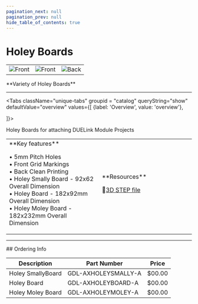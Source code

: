 ```yaml
---
pagination_next: null
pagination_prev: null
hide_table_of_contents: true
---
```



# Holey Boards

<div style={{ textAlign: "center" }}>
  <table>
    <td>
      <Zoom>
        <img alt="Front" src="/img/catalog/holeysmally-front.png" />
      </Zoom>
    </td>
    <td>
      <Zoom>
        <img alt="Front" src="/img/catalog/holeyboard-front.png" />
      </Zoom>
    </td>
    <td>
      <Zoom>
        <img alt="Back" src="/img/catalog/holeymoleyboard-front.png" />
      </Zoom>
    </td>
  
  </table>
  <p>**Variety of Holey Boards**</p>
</div>

---

<Tabs className="unique-tabs" groupid = "catalog" queryString="show" defaultValue="overview"
  values={[
    {label: 'Overview', value: 'overview'},

]}>

<TabItem value="overview">
Holey Boards for attaching DUELink Module Projects

<table><td width='50%'>
**Key features**

• 5mm Pitch Holes<br/>
• Front Grid Markings<br/>
• Back Clean Printing<br/>
• Holey Smally Board - 92x62 Overall Dimension<br/>
• Holey Board - 182x92mm Overall Dimension<br/>
• Holey Moley Board - 182x232mm Overall Dimension<br/>

</td><td width='50%'>
**Resources**

🔩[3D STEP file](/)<br/>

</td></table>

</TabItem>
</Tabs>

---

<p
  style={{
    backgroundColor: "lightcyan",
    color: "black",
    padding: "0px 0px 0px 30px",
  }}
>
  ## Ordering Info
</p>

| Description       | Part Number             | Price  |
| ----------------- | ----------------------- | ------ |
| Holey SmallyBoard | GDL-AXHOLEYSMALLY-A      | $00.00 |
| Holey Board       | GDL-AXHOLEYBOARD-A      | $00.00 |
| Holey Moley Board | GDL-AXHOLEYMOLEY-A | $00.00 |
